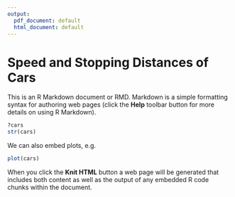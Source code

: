 ```yaml
---
output:
  pdf_document: default
  html_document: default
---
```

Speed and Stopping Distances of Cars
========================================================

This is an R Markdown document or RMD. Markdown is a simple formatting syntax for authoring web pages (click the **Help** toolbar button for more details on using R Markdown).

```r
?cars
str(cars)
```

We can also embed plots, e.g.

```r
plot(cars)

```


When you click the **Knit HTML** button a web page will be generated that includes both content as well as the output of any embedded R code chunks within the document.
